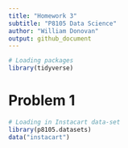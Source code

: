 ```yaml
---
title: "Homework 3"
subtitle: "P8105 Data Science"
author: "William Donovan"
output: github_document
---
```


```r
# Loading packages
library(tidyverse)
```

# Problem 1

```r
# Loading in Instacart data-set
library(p8105.datasets)
data("instacart")
```


